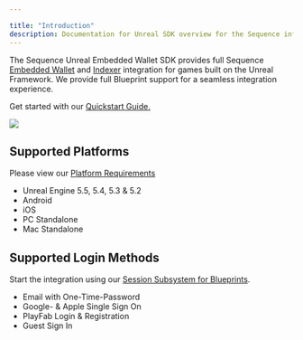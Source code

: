 ---

title: "Introduction"
description: Documentation for Unreal SDK overview for the Sequence infrastructure stack for web3 gaming.
---



The Sequence Unreal Embedded Wallet SDK provides full Sequence [Embedded Wallet](/solutions/wallets/embedded-wallet/overview) and [Indexer](/api-references/indexer/overview) integration for games built on the Unreal Framework. We provide full Blueprint support for a seamless integration experience.

Get started with our [Quickstart Guide.](/sdk/unreal/quickstart)

<Frame caption="Unreal Intro">
    <img src="/images/unreal/unreal_intro.gif" />
</Frame>

## Supported Platforms

Please view our [Platform Requirements](/sdk/unreal/platforms)

- Unreal Engine 5.5, 5.4, 5.3 & 5.2
- Android
- iOS
- PC Standalone
- Mac Standalone

## Supported Login Methods

Start the integration using our [Session Subsystem for Blueprints](/sdk/unreal/authentication).

- Email with One-Time-Password
- Google- & Apple Single Sign On
- PlayFab Login & Registration
- Guest Sign In
